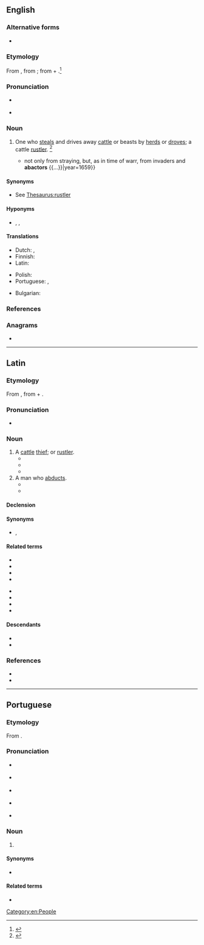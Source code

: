 ==English==

===Alternative forms===
* {{l|en|abacter}}

===Etymology===
From {{der|en|LL.|abactor||cattle rustler}}, from {{m|la|abigō||drive away}}; from {{m|la|ab||from, away from}} + {{m|la|agō||drive}}.<ref>{{R:MW3 1976|page=3}}</ref>

===Pronunciation===
* {{a|GenAm}} {{IPA|en|/ˈæˌbæk.tɚ/|/æˈbæk.tɚ/}}
* {{audio|en|EN-abactor.ogg|Audio}}

===Noun===
{{en-noun}}

# {{lb|en|legal|obsolete}} One who [[steal]]s and drives away [[cattle]] or beasts by [[herd]]s or [[drove]]s; a cattle [[rustler]]. {{defdate|Attested from the mid 17<sup>th</sup> century until the early 19<sup>th</sup> century.}}<ref>{{R:SOED5|page=2}}</ref>
#* {{quote-book|en|title=A Paraphrase and Annotations Upon the Books of the Psalms|author=H. Hammond|passage={{...}} not only from straying, but, as in time of warr, from invaders and '''abactors''' {{...}}|year=1659}}

====Synonyms====
* See [[Thesaurus:rustler]]

====Hyponyms====
* {{l|en|horse thief}}, {{l|en|sheepstealer}}, {{l|en|napper}} {{qualifier|obsolete}}

====Translations====
{{trans-top|one who steals and drives away cattle or beasts by herds}}
* Dutch: {{t|nl|runderdief|m}}, {{t+|nl|veedief|m}}
* Finnish: {{t|fi|karjavaras}}
* Latin: {{t+|la|abactor|m}}
{{trans-mid}}
* Polish: {{t|pl|[[złodziej]] [[bydło|bydła]]|m-pr}}
* Portuguese: {{t+|pt|abactor|m}}, {{t+|pt|abígeo|m}}
{{trans-bottom}}

{{checktrans-top}}
* Bulgarian: {{t-check|bg|[[Крадец]] [[на]] [[добитък]]|sc=Cyrl}} {{attention|bg|2=was "Крадец на добитък" - assumed sum-of-parts; if an idiom, remove the wikilinks to the individual words. see [[User:Kephir/gadgets/xte#Translation_fixing]]}}
{{trans-mid}}
{{trans-bottom}}

===References===
<references/>

===Anagrams===
* {{anagrams|en|a=aabcort|CATOBAR|acrobat}}

[[Category:en:People]]

----

==Latin==

===Etymology===
From {{m|la|abigō||drive away}}, from {{m|la|ab||from, away from}} + {{m|la|agō||drive}}.

===Pronunciation===
* {{la-IPA|abāctor}}

===Noun===
{{la-noun|abāctor<3>}}

# A [[cattle]] [[thief]]; {{l|en|abactor}} or [[rustler]].
#* {{Q|la|Apuleius|Metamorphoses|7|26|quote=...meum vero Bellerophontem '''abactorem''' indubitatum cruentumque percussorem criminantes...|trans=...and as for my Bellerophon, they accused him of being an undoubted '''rustler''' and a bloody murderer.}}
#* {{Q|la|Paul.|Sent.|V|18|quote='''Abactores''' sunt qui unum equum, duas equas, totidemque boves, vel capram decem, aut porcos quinque abegerint.|trans='''Rustlers''' are those who drive away one stallion, two mares, as many cattle, or ten goats, or five pigs.}}
#* {{Q|la|Isid.|Orig.|10|14|quote='''Abactor''' est fur iumentorum, et pecorum, quem vulgo abigeum vocant, ab abigendo scilicet.|trans='''Abactor''' is a thief of draft animals and domestic animals, whom they call in vulgar Latin ''abigeus'', naturally derived from ''abigendo''.}}
# A man who [[abduct]]s.
#* {{Q|la|Firm.|Astr.|Liber VI|31|6|quote=Si vero in aquosis signis fuerint constituti, pecorum '''abactores''' efficient, insequentibus hominibus minaci semper gladio resistentes.|trans=But if they are arranged in the water signs, they create '''abductors''' of domestic animals, opposing chasing men with an ever-threatening sword.}}
#* {{Q|la|Firm.|De Err.|Cap V|quote=Virum vero '''abactorem''' bovum colentes sacra eius ad ignis transferunt potestatem, sicut propheta eius tradidit nobis dicens...|trans=Their sacrifices, worshipping that man, '''abductor''' of the bull (Mithras), bring power to the fires, as their prophet imparted to us, saying...}}

====Declension====
{{la-ndecl|abāctor<3>}}

====Synonyms====
* {{sense|cattle thief}} {{l|la|abigeātor}}, {{l|la|abigeus}}

====Related terms====
{{top2}}
* {{l|la|abāctius}}
* {{l|la|abāctus}}
* {{l|la|abagmentum}}
* {{l|la|abiga}}
{{mid2}}
* {{l|la|abigeātor}}
* {{l|la|abigeātus}}
* {{l|la|abigeus}}
* {{l|la|abigō}}
{{bottom}}

====Descendants====
* {{desc|en|abactor|bor=1}}
* {{desc|pt|abactor|bor=1}}

===References===
* {{R:L&S}}
* {{R:du Cange}}

----

==Portuguese==

===Etymology===
From {{der|pt|la|abactor}}.

===Pronunciation===
* {{a|Caipira}} {{IPA|pt|/aˌbak(i)ˈtoɻ/}}
* {{a|Paulista}} {{IPA|pt|/aˌbak(i)ˈtoɹ/}}
* {{a|South Brazil}} {{IPA|pt|/aˌbak(i)ˈtoɾ/}}
* {{a|Portugal}} {{IPA|pt|/ɐbɐktˈoɾ/}}
* {{hyphenation|pt|a|bac|tor}}

===Noun===
{{pt-noun|m|es|f=abactora}}

# {{l|en|abactor}} {{gloss|cattle thief}}

====Synonyms====
* {{l|pt|abígeo}}

====Related terms====
* {{l|pt|abacto}}

{{topics|pt|Crime}}